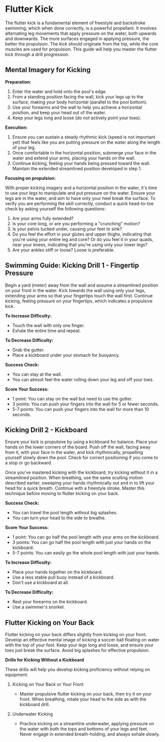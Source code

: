 # Flutter Kick

The flutter kick is a fundamental element of freestyle and backstroke swimming, which when done correctly, is a powerful propellant. It involves alternating leg movements that apply pressure on the water, both upwards and downwards. The more surfaces engaged in applying pressure, the better the propulsion. The kick should originate from the hip, while the core muscles are used for propulsion. This guide will help you master the flutter kick through a drill progression.

## Mental Imagery for Kicking

**Preparation:**

1. Enter the water and hold onto the pool's edge.
2. From a standing position facing the wall, kick your legs up to the surface, making your body horizontal (parallel to the pool bottom).
3. Use your forearms and the wall to help you achieve a horizontal position, and keep your head out of the water.
4. Keep your legs long and loose (do not actively point your toes).

**Execution:**

1. Ensure you can sustain a steady rhythmic kick (speed is not important yet) that feels like you are putting pressure on the water along the length of your leg.
2. Once comfortable in the horizontal position, submerge your face in the water and extend your arms, placing your hands on the wall.
3. Continue kicking, feeling your hands being pressed toward the wall. Maintain the extended streamlined position developed in step 1.

**Focusing on propulsion:**

With proper kicking imagery and a horizontal position in the water, it's time to use your legs to manipulate and put pressure on the water. Ensure your legs are in the water, and aim to have only your heel break the surface. To verify you are performing the skill correctly, conduct a quick head-to-toe check by asking yourself the following questions:

1. Are your arms fully extended?
2. Is your core long, or are you performing a "crunching" motion?
3. Is your pelvis tucked under, causing your feet to sink?
4. Do you feel the effort in your glutes and upper thighs, indicating that you're using your entire leg and core? Or do you feel it in your quads, near your knees, indicating that you're using only your lower legs?
5. Are your ankles stiff or loose? Loose is preferable.

## Swimming Guide: Kicking Drill 1 - Fingertip Pressure

Begin a yard (meter) away from the wall and assume a streamlined position on your front in the water. Kick towards the wall using only your legs, extending your arms so that your fingertips touch the wall first. Continue kicking, feeling pressure on your fingertips, which indicates a propulsive kick.

**To Increase Difficulty:**
- Touch the wall with only one finger.
- Exhale the entire time and repeat.

**To Decrease Difficulty:**
- Grab the gutter.
- Place a kickboard under your stomach for buoyancy.

**Success Check:**
- You can stay at the wall.
- You can almost feel the water rolling down your leg and off your toes.

**Score Your Success:**
- 1 point: You can stay on the wall but need to use the gutter.
- 3 points: You can push your fingers into the wall for 5 or fewer seconds.
- 5-7 points: You can push your fingers into the wall for more than 10 seconds.

## Kicking Drill 2 - Kickboard

Ensure your kick is propulsive by using a kickboard for balance. Place your hands on the lower corners of the board. Push off the wall, facing away from it, with your face in the water, and kick rhythmically, propelling yourself slowly down the pool. Check for correct positioning if you come to a stop or go backward.

Once you've mastered kicking with the kickboard, try kicking without it in a streamlined position. When breathing, use the same sculling motion described earlier, sweeping your hands rhythmically out and in to lift your head for a quick breath. Continue with a freestyle stroke. Master this technique before moving to flutter kicking on your back.

**Success Check:**
- You can travel the pool length without big splashes.
- You can turn your head to the side to breathe.

**Score Your Success:**
- 1 point: You can go half the pool length with your arms on the kickboard.
- 3 points: You can go half the pool length with just your hands on the kickboard.
- 5-7 points: You can easily go the whole pool length with just your hands.

**To Increase Difficulty:**
- Place your hands together on the kickboard.
- Use a less stable pull buoy instead of a kickboard.
- Don't use a kickboard at all.

**To Decrease Difficulty:**
- Rest your forearms on the kickboard.
- Use a swimmer's snorkel.

## Flutter Kicking on Your Back

Flutter kicking on your back differs slightly from kicking on your front. Develop an effective mental image of kicking a soccer ball floating on water with the top of your foot. Keep your legs long and loose, and ensure your toes just break the surface. Avoid big splashes for effective propulsion.

**Drills for Kicking Without a Kickboard**

These drills will help you develop kicking proficiency without relying on equipment:

1. Kicking on Your Back or Your Front
   - Master propulsive flutter kicking on your back, then try it on your front. When breathing, rotate your head to the side as with the kickboard drill.

2. Underwater Kicking
   - Practice kicking on a streamline underwater, applying pressure on the water with both the tops and bottoms of your legs and feet. Never engage in extended breath-holding, and always exhale slowly.